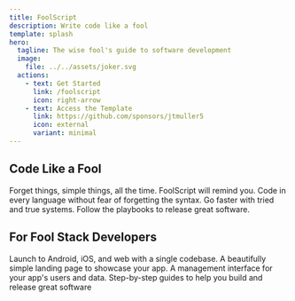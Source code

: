 ```yaml
---
title: FoolScript
description: Write code like a fool
template: splash
hero:
  tagline: The wise fool's guide to software development
  image:
    file: ../../assets/joker.svg
  actions:
    - text: Get Started
      link: /foolscript
      icon: right-arrow
    - text: Access the Template
      link: https://github.com/sponsors/jtmuller5
      icon: external
      variant: minimal
---
```



## Code Like a Fool

<CardGrid stagger>
	<Card title="Embrace Forgetting" icon="apple">
		Forget things, simple things, all the time. FoolScript will remind you.
	</Card>
	<Card title="Program Polyglot" icon="random">
	Code in every language without fear of forgetting the syntax.
	</Card>
	<Card title="Build Off Systems" icon="up-caret">
		Go faster with tried and true systems.
	</Card>
	<Card title="Release with Confidence" icon="check">
		Follow the playbooks to release great software.
	</Card>
</CardGrid>

## For Fool Stack Developers

<CardGrid stagger>
	<Card title="Flutter App" icon="sun">
		Launch to Android, iOS, and web with a single codebase.
	</Card>
	<Card title="Landing Page" icon="laptop">
		A beautifully simple landing page to showcase your app.
	</Card>
	<Card title="Admin Portal" icon="seti:lock">
		A management interface for your app's users and data.
	</Card>
	<Card title="Playbooks" icon="open-book">
		Step-by-step guides to help you build and release great software
	</Card>
</CardGrid>
